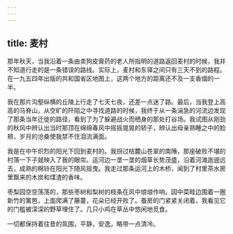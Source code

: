 ```yaml
---
---
---
```

title: 麦村
---




那年秋天，当我沿着一条由卖狗皮膏药的老人所指明的道路返回麦村的时候，我并不知道行走的是一条错误的路线。实际上，麦村和东驿之间只有三天不到的路程。在一九五四年出版的共和国省区地图上，这两个地方的距离还不及一支香烟的一半。

我在那片沟壑纵横的丘陵上行走了七天七夜，还差一点迷了路。最后，当我登上高高的马脊山，从空旷的阡陌之中寻找道路的时候，我终于从一条湍急的河流边发现了那条当年迁徙的路径，看到了为了躲避战火而栖身的那处打谷场。我试图从刚劲的秋风中辨认出当时那顶在绵绵春风中摇摇晃晃的轿子，辨认出母亲熟睡之中的脸颊，岁月的沧桑使我禁不住泪流满面。

我是在中午炽烈的阳光下回到麦村的。我拐过桔麓山苍翠的南陲，那座破败不堪的村落一下子就映入了我的眼帘。运河边一垄一垄的烟草长势茂盛，沿着河滩迤逦远去，成熟的棉铃在阳光下随风摇曳。我走过那条运河上的木桥，闻到了村里茶水房里飘来的木炭和煤渣的香味。

枣梨园空空荡荡的，那些枣树和梨树的枝条在风中琅琅作响。园中菜畦边围着一圈新竹的篱笆，上面爬满了藤蔓，花朵已经开败了。蚕房的门紧紧关闭着，我看见它的门槛被深深的野草埋住了。几只小鸡在草丛中悠闲地觅食。

一切都保持着往昔的氛围，平静，安逸，略带一点清冷。